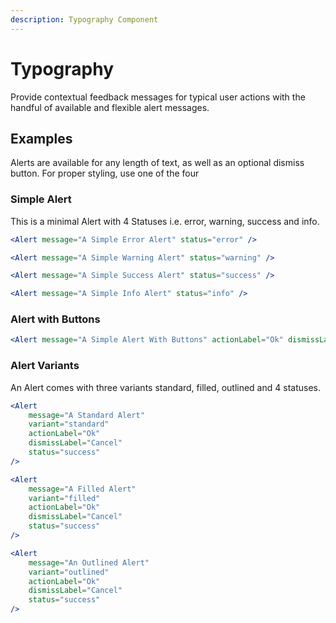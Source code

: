 ```yaml
---
description: Typography Component
---
```



# Typography

Provide contextual feedback messages for typical user actions with the handful of available and flexible alert messages.

## Examples

Alerts are available for any length of text, as well as an optional dismiss button. For proper styling, use one of the four

### Simple Alert

This is a minimal Alert with 4 Statuses i.e. error, warning, success and info.

<DisplayExample>

<Alert message="A Simple Error Alert" status="error" />

<Spacer />

<Alert message="A Simple Waring Alert" status="warning" />

<Spacer />
<Alert message="A Simple Success Alert" status="success" />

<Spacer />
<Alert message="A Simple Info Alert" status="info" />

</DisplayExample>

```jsx
<Alert message="A Simple Error Alert" status="error" />

<Alert message="A Simple Warning Alert" status="warning" />

<Alert message="A Simple Success Alert" status="success" />

<Alert message="A Simple Info Alert" status="info" />
```

### Alert with Buttons

<DisplayExample>

<Alert message="A Simple Error Alert" actionLabel="Ok" dismissLabel="Cancel" status="error" />

</DisplayExample>

```jsx
<Alert message="A Simple Alert With Buttons" actionLabel="Ok" dismissLabel="Cancel" status="error" />
```

### Alert Variants

An Alert comes with three variants standard, filled, outlined and 4 statuses.

<DisplayExample>

<Alert message="An Standard Alert" variant="standard" actionLabel="Ok" dismissLabel="Cancel" status="success" />
<Spacer />
<Alert message="A Filled Alert" variant="filled" actionLabel="Ok" dismissLabel="Cancel" status="success" />
<Spacer />
<Alert message="An Outlined Alert" variant="outlined" actionLabel="Ok" dismissLabel="Cancel" status="success" />

</DisplayExample>

```jsx
<Alert
    message="A Standard Alert"
    variant="standard"
    actionLabel="Ok"
    dismissLabel="Cancel"
    status="success"
/>

<Alert
    message="A Filled Alert"
    variant="filled"
    actionLabel="Ok"
    dismissLabel="Cancel"
    status="success"
/>

<Alert
    message="An Outlined Alert"
    variant="outlined"
    actionLabel="Ok"
    dismissLabel="Cancel"
    status="success"
/>
```
